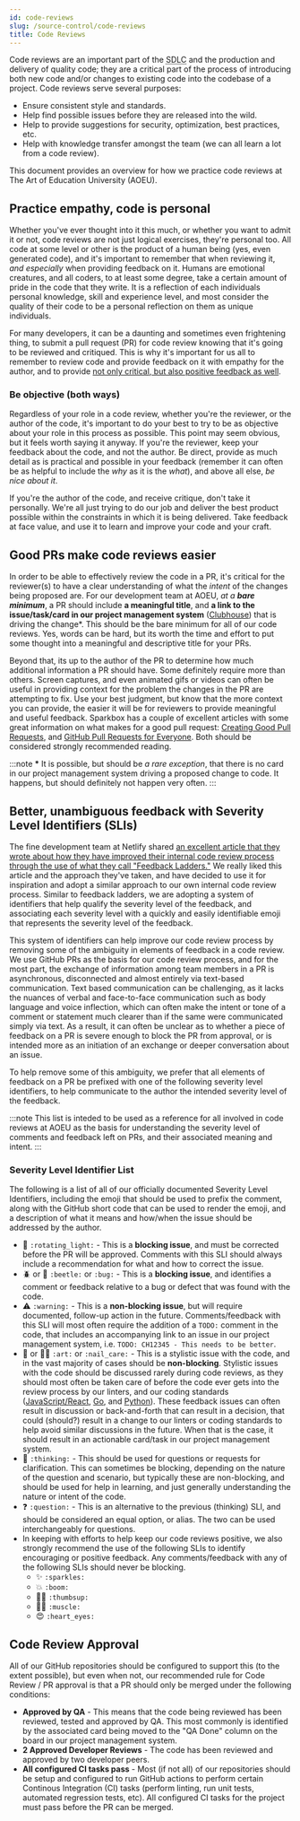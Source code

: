 ```yaml
---
id: code-reviews
slug: /source-control/code-reviews
title: Code Reviews
---
```


Code reviews are an important part of the <abbr title="Software Development Life Cycle">SDLC</abbr> and the production and delivery of quality code; they are a critical part of the process of introducing both new code and/or changes to existing code into the codebase of a project. Code reviews serve several purposes:

* Ensure consistent style and standards.
* Help find possible issues before they are released into the wild.
* Help to provide suggestions for security, optimization, best practices, etc.
* Help with knowledge transfer amongst the team (we can all learn a lot from a code review).

This document provides an overview for how we practice code reviews at The Art of Education University (AOEU).

## Practice empathy, code is personal

Whether you've ever thought into it this much, or whether you want to admit it or not, code reviews are not just logical exercises, they're personal too. All code at some level or other is the product of a human being (yes, even generated code), and it's important to remember that when reviewing it, _and especially_ when providing feedback on it. Humans are emotional creatures, and all coders, to at least some degree, take a certain amount of pride in the code that they write. It is a reflection of each individuals personal knowledge, skill and experience level, and most consider the quality of their code to be a personal reflection on them as unique individuals.

For many developers, it can be a daunting and sometimes even frightening thing, to submit a pull request (PR) for code review knowing that it's going to be reviewed and critiqued. This is why it's important for us all to remember to review code and provide feedback on it with empathy for the author, and to provide [not only critical, but also positive feedback as well](https://sparkbox.com/foundry/stop_giving_depressing_code_reviews).

### Be objective (both ways)

Regardless of your role in a code review, whether you're the reviewer, or the author of the code, it's important to do your best to try to be as objective about your role in this process as possible. This point may seem obvious, but it feels worth saying it anyway. If you're the reviewer, keep your feedback about the code, and not the author. Be direct, provide as much detail as is practical and possible in your feedback (remember it can often be as helpful to include the _why_ as it is the _what_), and above all else, _be nice about it_.

If you're the author of the code, and receive critique, don't take it personally. We're all just trying to do our job and deliver the best product possible within the constraints in which it is being delivered. Take feedback at face value, and use it to learn and improve your code and your craft.

## Good PRs make code reviews easier

In order to be able to effectively review the code in a PR, it's critical for the reviewer(s) to have a clear understanding of what the _intent_ of the changes being proposed are. For our development team at AOEU, _at a **bare minimum**_, a PR should include **a meaningful title**, and **a link to the issue/task/card in our project management system** ([Clubhouse](https://app.clubhouse.io/aoeu-se)) that is driving the change<super>*</super>. This should be the bare minimum for all of our code reviews. Yes, words can be hard, but its worth the time and effort to put some thought into a meaningful and descriptive title for your PRs.

Beyond that, its up to the author of the PR to determine how much additional information a PR should have. Some definitely require more than others. Screen captures, and even animated gifs or videos can often be useful in providing context for the problem the changes in the PR are attempting to fix. Use your best judgment, but know that the more context you can provide, the easier it will be for reviewers to provide meaningful and useful feedback. Sparkbox has a couple of excellent articles with some great information on what makes for a good pull request: [Creating Good Pull Requests](https://sparkbox.com/foundry/creating_good_pull_requests), and [GitHub Pull Requests for Everyone](https://sparkbox.com/foundry/github_pull_requests_for_everyone). Both should be considered strongly recommended reading.

:::note
**<super>*</super>** It is possible, but should be _a rare exception_, that there is no card in our project management system driving a proposed change to code. It happens, but should definitely not happen very often.
:::

## Better, unambiguous feedback with Severity Level Identifiers (SLIs)

The fine development team at Netlify shared [an excellent article that they wrote about how they have improved their internal code review process through the use of what they call "Feedback Ladders."](https://www.netlify.com/blog/2020/03/05/feedback-ladders-how-we-encode-code-reviews-at-netlify/) We really liked this article and the approach they've taken, and have decided to use it for inspiration and adopt a similar approach to our own internal code review process. Similar to feedback ladders, we are adopting a system of identifiers that help qualify the severity level of the feedback, and associating each severity level with a quickly and easily identifiable emoji that represents the severity level of the feedback.

This system of identifiers can help improve our code review process by removing some of the ambiguity in elements of feedback in a code review. We use GitHub PRs as the basis for our code review process, and for the most part, the exchange of information among team members in a PR is asynchronous, disconnected and almost entirely via text-based communication. Text based communication can be challenging, as it lacks the nuances of verbal and face-to-face communication such as body language and voice inflection, which can often make the intent or tone of a comment or statement much clearer than if the same were communicated simply via text. As a result, it can often be unclear as to whether a piece of feedback on a PR is severe enough to block the PR from approval, or is intended more as an initiation of an exchange or deeper conversation about an issue.

To help remove some of this ambiguity, we prefer that all elements of feedback on a PR be prefixed with one of the following severity level identifiers, to help communicate to the author the intended severity level of the feedback.

:::note
This list is inteded to be used as a reference for all involved in code reviews at AOEU as the basis for understanding the severity level of comments and feedback left on PRs, and their associated meaning and intent.
:::

### Severity Level Identifier List

The following is a list of all of our officially documented Severity Level Identifiers, including the emoji that should be used to prefix the comment, along with the GitHub short code that can be used to render the emoji, and a description of what it means and how/when the issue should be addressed by the author.

* 🚨 `:rotating_light:` - This is a **blocking issue**, and must be corrected before the PR will be approved. Comments with this SLI should always include a recommendation for what and how to correct the issue.
* 🪲 or 🐞 `:beetle:` or `:bug:` - This is a **blocking issue**, and identifies a comment or feedback relative to a bug or defect that was found with the code.
* ⚠️ `:warning:` - This is a **non-blocking issue**, but will require documented, follow-up action in the future. Comments/feedback with this SLI will most often require the addition of a `TODO:` comment in the code, that includes an accompanying link to an issue in our project management system, i.e. `TODO: CH12345 - This needs to be better`.
* 🎨 or 💅🏼 `:art:` or `:nail_care:` - This is a stylistic issue with the code, and in the vast majority of cases should be **non-blocking**. Stylistic issues with the code should be discussed rarely during code reviews, as they should most often be taken care of before the code ever gets into the review process by our linters, and our coding standards ([JavaScript/React](/pages/coding-standards/javascript-react), [Go](/pages/coding-standards/go), and [Python](/pages/coding-standards/python)). These feedback issues can often result in discussion or back-and-forth that can result in a decision, that could (should?) result in a change to our linters or coding standards to help avoid similar discussions in the future. When that is the case, it should result in an actionable card/task in our project management system.
* 🤔 `:thinking:` - This should be used for questions or requests for clarification. This can sometimes be blocking, depending on the nature of the question and scenario, but typically these are non-blocking, and should be used for help in learning, and just generally understanding the nature or intent of the code.
* ❓ `:question:` - This is an alternative to the previous (thinking) SLI, and should be considered an equal option, or alias. The two can be used interchangeably for questions.
* In keeping with efforts to help keep our code reviews positive, we also strongly recommend the use of the following SLIs to identify encouraging or positive feedback. Any comments/feedback with any of the following SLIs should never be blocking.
  * ✨ `:sparkles:`
  * 💥 `:boom:`
  * 👍🏼 `:thumbsup:`
  * 💪🏼 `:muscle:`
  * 😍 `:heart_eyes:`

## Code Review Approval

All of our GitHub repositories should be configured to support this (to the extent possible), but even when not, our recommended rule for Code Review / PR approval is that a PR should only be merged under the following conditions:

* **Approved by QA** - This means that the code being reviewed has been reviewed, tested and approved by QA. This most commonly is identified by the associated card being moved to the "QA Done" column on the board in our project management system.
* **2 Approved Developer Reviews** - The code has been reviewed and approved by two developer peers.
* **All configured CI tasks pass** - Most (if not all) of our repositories should be setup and configured to run GitHub actions to perform certain Continous Integration (CI) tasks (perform linting, run unit tests, automated regression tests, etc). All configured CI tasks for the project must pass before the PR can be merged.
